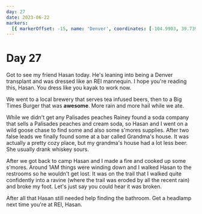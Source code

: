 ```yaml
---
day: 27
date: 2023-06-22
markers:
  [{ markerOffset: -15, name: 'Denver', coordinates: [-104.9903, 39.7392] }]
---
```


# Day 27

Got to see my friend Hasan today. He's leaning into being a Denver transplant and was dressed like an REI mannequin. I hope you're reading this, Hasan. You dress like you kayak to work now.

We went to a local brewery that serves tea infused beers, then to a Big Times Burger that was **awesome**. More rain and more hail while we ate.

While we didn't get any Palisades peaches Rainey found a soda company that sells a Palisades peaches and cream soda, so Hasan and I went on a wild goose chase to find some and also some s'mores supplies. After two false leads we finally found some at a bar called Grandma's house. It was actually a pretty cozy place, but my grandma's house had a lot less beer. She usually drank whiskey sours.

After we got back to camp Hasan and I made a fire and cooked up some s'mores. Around 1AM things were winding down and I walked Hasan to the restrooms so he wouldn't get lost. It was on the trail that I walked quite confidently into a ravine (where the trail was eroded by all the recent rain) and broke my foot. Let's just say you could hear it was broken.

After all that Hasan still needed help finding the bathroom. Get a headlamp next time you're at REI, Hasan.

